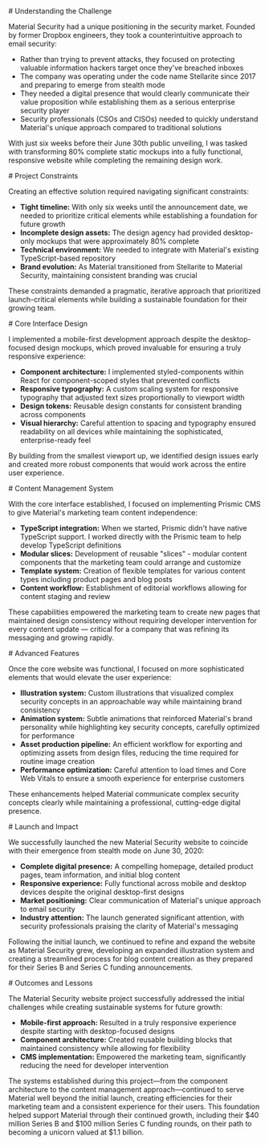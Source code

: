 <section id="challenge">
# Understanding the Challenge

Material Security had a unique positioning in the security market. Founded by former Dropbox engineers, they took a counterintuitive approach to email security:

* Rather than trying to prevent attacks, they focused on protecting valuable information hackers target once they've breached inboxes
* The company was operating under the code name Stellarite since 2017 and preparing to emerge from stealth mode
* They needed a digital presence that would clearly communicate their value proposition while establishing them as a serious enterprise security player
* Security professionals (CSOs and CISOs) needed to quickly understand Material's unique approach compared to traditional solutions

With just six weeks before their June 30th public unveiling, I was tasked with transforming 80% complete static mockups into a fully functional, responsive website while completing the remaining design work.
</section>

<section id="constraints">
# Project Constraints

Creating an effective solution required navigating significant constraints:

* **Tight timeline:** With only six weeks until the announcement date, we needed to prioritize critical elements while establishing a foundation for future growth
* **Incomplete design assets:** The design agency had provided desktop-only mockups that were approximately 80% complete
* **Technical environment:** We needed to integrate with Material's existing TypeScript-based repository
* **Brand evolution:** As Material transitioned from Stellarite to Material Security, maintaining consistent branding was crucial

These constraints demanded a pragmatic, iterative approach that prioritized launch-critical elements while building a sustainable foundation for their growing team.
</section>

<section id="interface">
# Core Interface Design

I implemented a mobile-first development approach despite the desktop-focused design mockups, which proved invaluable for ensuring a truly responsive experience:

* **Component architecture:** I implemented styled-components within React for component-scoped styles that prevented conflicts
* **Responsive typography:** A custom scaling system for responsive typography that adjusted text sizes proportionally to viewport width
* **Design tokens:** Reusable design constants for consistent branding across components
* **Visual hierarchy:** Careful attention to spacing and typography ensured readability on all devices while maintaining the sophisticated, enterprise-ready feel

By building from the smallest viewport up, we identified design issues early and created more robust components that would work across the entire user experience.
</section>

<section id="cms">
# Content Management System

With the core interface established, I focused on implementing Prismic CMS to give Material's marketing team content independence:

* **TypeScript integration:** When we started, Prismic didn't have native TypeScript support. I worked directly with the Prismic team to help develop TypeScript definitions
* **Modular slices:** Development of reusable "slices" - modular content components that the marketing team could arrange and customize
* **Template system:** Creation of flexible templates for various content types including product pages and blog posts
* **Content workflow:** Establishment of editorial workflows allowing for content staging and review

These capabilities empowered the marketing team to create new pages that maintained design consistency without requiring developer intervention for every content update — critical for a company that was refining its messaging and growing rapidly.
</section>

<section id="features">
# Advanced Features

Once the core website was functional, I focused on more sophisticated elements that would elevate the user experience:

* **Illustration system:** Custom illustrations that visualized complex security concepts in an approachable way while maintaining brand consistency
* **Animation system:** Subtle animations that reinforced Material's brand personality while highlighting key security concepts, carefully optimized for performance
* **Asset production pipeline:** An efficient workflow for exporting and optimizing assets from design files, reducing the time required for routine image creation
* **Performance optimization:** Careful attention to load times and Core Web Vitals to ensure a smooth experience for enterprise customers

These enhancements helped Material communicate complex security concepts clearly while maintaining a professional, cutting-edge digital presence.
</section>

<section id="launch">
# Launch and Impact

We successfully launched the new Material Security website to coincide with their emergence from stealth mode on June 30, 2020:

* **Complete digital presence:** A compelling homepage, detailed product pages, team information, and initial blog content
* **Responsive experience:** Fully functional across mobile and desktop devices despite the original desktop-first designs
* **Market positioning:** Clear communication of Material's unique approach to email security
* **Industry attention:** The launch generated significant attention, with security professionals praising the clarity of Material's messaging

Following the initial launch, we continued to refine and expand the website as Material Security grew, developing an expanded illustration system and creating a streamlined process for blog content creation as they prepared for their Series B and Series C funding announcements.
</section>

<section id="outcomes">
# Outcomes and Lessons

The Material Security website project successfully addressed the initial challenges while creating sustainable systems for future growth:

* **Mobile-first approach:** Resulted in a truly responsive experience despite starting with desktop-focused designs
* **Component architecture:** Created reusable building blocks that maintained consistency while allowing for flexibility
* **CMS implementation:** Empowered the marketing team, significantly reducing the need for developer intervention

The systems established during this project—from the component architecture to the content management approach—continued to serve Material well beyond the initial launch, creating efficiencies for their marketing team and a consistent experience for their users. This foundation helped support Material through their continued growth, including their $40 million Series B and $100 million Series C funding rounds, on their path to becoming a unicorn valued at $1.1 billion.
</section>
